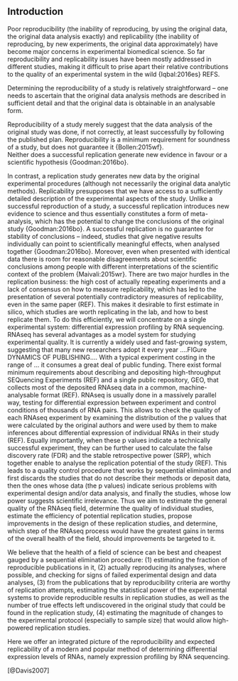 
## Introduction {-}

Poor reproducibility (the inability of reproducing, by using the original data, the original data analysis exactly) and replicability (the inability of reproducing, by new experiments, the original data approximately) have become major concerns in experimental biomedical science.
So far reproducibility and replicability issues have been mostly addressed in different studies, making it difficult to prise apart their relative contributions to the quality of an experimental system in the wild {Iqbal:2016es} REFS. 

Determining the reproducibility of a study is relatively straightforward – one needs to ascertain that the original data analysis methods are described in sufficient detail and that the original data is obtainable in an analysable form.

Reproducibility of a study merely suggest that the data analysis of the original study was done, if not correctly, at least successfully by following the published plan.
Reproducibility is a minimum requirement for soundness of a study, but does not guarantee it {Bollen:2015wf}.   
Neither does a successful replication generate new evidence in favour or a scientific hypothesis {Goodman:2016bo}. 

In contrast, a replication study generates new data by the original experimental procedures (although not necessarily the original data analytic methods). Replicability presupposes that we have access to a sufficiently detailed description of the experimental aspects of the study. Unlike a successful reproduction of a study, a successful replication introduces new evidence to science and thus essentially constitutes a form of meta-analysis, which has the potential to change the conclusions of the original study {Goodman:2016bo}. A successful replication is no guarantee for stability of conclusions – indeed, studies that give negative results individually can point to scientifically meaningful effects, when analysed together {Goodman:2016bo}. Moreover, even when presented with identical data there is room for reasonable disagreements about scientific conclusions among people with different interpretations of the scientific context of the problem {Maivali:2015wr}. 
There are two major hurdles in the replication business: the high cost of actually repeating experiments and a lack of consensus on how to measure replicability, which has led to the presentation of several potentially contradictory measures of replicability, even in the same paper (REF). This makes it desirable to first estimate in silico, which studies are worth replicating in the lab, and how to best replicate them. 
To do this efficiently, we will concentrate on a single experimental system: differential expression profiling by RNA sequencing. RNAseq has several advantages as a model system for studying experimental quality. It is currently a widely used and fast-growing system, suggesting that many new researchers adopt it every year ….FIGure DYNAMICS OF PUBLISHING…. With a typical experiment costing in the range of … it consumes a great deal of public funding. There exist formal minimum requirements about describing and depositing high-throughput SEQuencing Experiments (REF) and a single public repository, GEO, that collects most of the deposited RNAseq data in a common, machine-analysable format (REF). RNAseq is usually done in a massively parallel way, testing for differential expression between experiment and control conditions of thousands of RNA pairs. This allows to check the quality of each RNAseq experiment by examining the distribution of the p values that were calculated by the original authors and were used by them to make inferences about differential expression of individual RNAs in their study (REF). Equally importantly, when these p values indicate a technically successful experiment, they can be further used to calculate the false discovery rate (FDR) and the stable retrospective power (SRP), which together enable to analyse the replication potential of the study (REF). 
This leads to a quality control procedure that works by sequential elimination and first discards the studies that do not describe their methods or deposit data, then the ones whose data (the p values) indicate serious problems with experimental design and/or data analysis, and finally the studies, whose low power suggests scientific irrelevance. Thus we aim to estimate the general quality of the RNAseq field, determine the quality of individual studies, estimate the efficiency of potential replication studies, propose improvements in the design of these replication studies, and determine, which step of the RNAseq process would have the greatest gains in terms of the overall health of the field, should improvements be targeted to it. 

We believe that the health of a field of science can be best and cheapest gauged by a sequential elimination procedure: (1) estimating the fraction of reproducible publications in it, (2) actually reproducing its analyses, where possible, and checking for signs of failed experimental design and data analyses, (3) from the publications that by reproducibility criteria are worthy of replication attempts, estimating the statistical power of the experimental systems to provide reproducible results in replication studies, as well as the number of true effects left undiscovered in the original study that could be found in the replication study, (4) estimating the magnitude of changes to the experimental protocol (especially to sample size) that would allow high-powered replication studies.   
 
Here we offer an integrated picture of the reproducibility and expected replicability of a modern and popular method of determining differential expression levels of RNAs, namely expression profiling by RNA sequencing. 

[@Davis2007]

